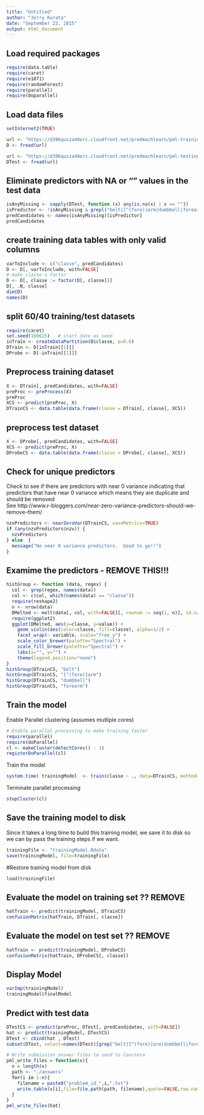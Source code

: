 ```yaml
---
title: "Untitled"
author: "Jerry Kurata"
date: "September 22, 2015"
output: html_document
---
```


## Load required packages
```r
require(data.table)
require(caret)
require(e1071)
require(randomForest)
require(parallel)
require(doparallel)
```


## Load data files
```r
setInternet2(TRUE)

url <- "https://d396qusza40orc.cloudfront.net/predmachlearn/pml-training.csv"
D <- fread(url)

url <- "https://d396qusza40orc.cloudfront.net/predmachlearn/pml-testing.csv"
DTest <- fread(url)
```



## Eliminate predictors with NA or "" values in the test data
```r
isAnyMissing <- sapply(DTest, function (x) any(is.na(x) | x == ""))
isPredictor <- !isAnyMissing & grepl("belt|[^(fore)]arm|dumbbell|forearm", names(isAnyMissing))
predCandidates <- names(isAnyMissing)[isPredictor]
predCandidates
```

## create training data tables with only valid columns
```r
varToInclude <- c("classe", predCandidates)
D <- D[, varToInclude, with=FALSE]
# make classe a factor
D <- D[, classe := factor(D[, classe])]
D[, .N, classe]
dim(D)
names(D)
```

##  split 60/40 training/test datasets
```r
require(caret)
set.seed(160615)   # start date as seed
inTrain <- createDataPartition(D$classe, p=0.6)
DTrain <- D[inTrain[[1]]]
DProbe <- D[-inTrain[[1]]]
```

## Preprocess training dataset
```r
X <- DTrain[, predCandidates, with=FALSE]
preProc <- preProcess(X)
preProc
XCS <- predict(preProc, X)
DTrainCS <- data.table(data.frame(classe = DTrain[, classe], XCS))
```

## preprocess test dataset
```r
X <- DProbe[, predCandidates, with=FALSE]
XCS <- predict(preProc, X)
DProbeCS <- data.table(data.frame(classe = DProbe[, classe], XCS))
```

## Check for unique predictors

Check to see if there are predictors with near 0 variance indicating that 
predictors that have near 0 variance which means they are duplicate
and should be removed  
See http://www.r-bloggers.com/near-zero-variance-predictors-should-we-remove-them/
```r
nzvPredictors <- nearZeroVar(DTrainCS, saveMetrics=TRUE)
if (any(nzvPredictors$nzv)) {
  nzvPredictors 
} else  {
  message("No near 0 variance predictors.  Good to go!!")
}
```

## Examime the predictors - REMOVE THIS!!!

```r
histGroup <- function (data, regex) {
  col <- grep(regex, names(data))
  col <- c(col, which(names(data) == "classe"))
  require(reshape2)
  n <- nrow(data)
  DMelted <- melt(data[, col, with=FALSE][, rownum := seq(1, n)], id.vars=c("rownum", "classe"))
  require(ggplot2)
  ggplot(DMelted, aes(x=classe, y=value)) +
    geom_violin(aes(color=classe, fill=classe), alpha=1/2) +
    facet_wrap(~ variable, scale="free_y") +
    scale_color_brewer(palette="Spectral") +
    scale_fill_brewer(palette="Spectral") +
    labs(x="", y="") +
    theme(legend.position="none")
}
histGroup(DTrainCS, "belt")
histGroup(DTrainCS, "[^(fore)]arm")
histGroup(DTrainCS, "dumbbell")
histGroup(DTrainCS, "forearm")
```


## Train the model

Enable Parallel clustering (assumes mutliple cores)
```r
# Enable parallel processing to make training faster
require(parallel)
require(doParallel)
cl <- makeCluster(detectCores() - 1)
registerDoParallel(cl)
```
Train the model
```r
system.time( trainingModel  <- train(classe ~ ., data=DTrainCS, method="rf"))
```
Terminate parallel processing
```r
stopCluster(cl)
```

## Save the training model to disk
Since it takes a long time to build this training model, we save it to disk so we can by pass the training steps if we want.
```r
trainingFile <- "trainingModel.Rdata"
save(trainingModel, file=trainingFile)
```

#Restore training model from disk
```r
load(trainingFile)
```


## Evaluate the model on training set  ?? REMOVE
```r
hatTrain <- predict(trainingModel, DTrainCS)
confusionMatrix(hatTrain, DTrain[, classe])
```

## Evaluate the model on test set  ?? REMOVE
```r
hatTrain <- predict(trainingModel, DProbeCS)
confusionMatrix(hatTrain, DProbeCS[, classe])
```

## Display Model
```r
varImp(trainingModel)
trainingModel$finalModel
```

## Predict with test data 
```r
DTestCS <- predict(preProc, DTest[, predCandidates, with=FALSE])
hat <- predict(trainingModel, DTestCS)
DTest <- cbind(hat , DTest)
subset(DTest, select=names(DTest)[grep("belt|[^(fore)]arm|dumbbell|forearm", names(DTest), invert=TRUE)])
```

```r
# Write submission answer files to send to Coursera
pml_write_files = function(x){
  n = length(x)
  path <- "./answers"
  for(i in 1:n){
    filename = paste0("problem_id_",i,".txt")
    write.table(x[i],file=file.path(path, filename),quote=FALSE,row.names=FALSE,col.names=FALSE)
  }
}
pml_write_files(hat)
```
